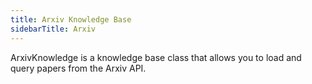 ```yaml
---
title: Arxiv Knowledge Base
sidebarTitle: Arxiv
---
```


ArxivKnowledge is a knowledge base class that allows you to load and query papers from the Arxiv API.

<Snippet file="kb-arxiv-reference.mdx" />